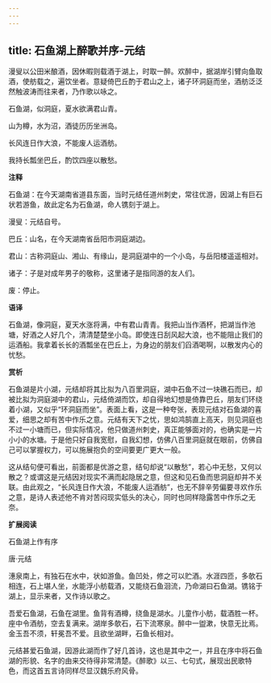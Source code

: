 ```yaml
---
---
---
```

title: 石鱼湖上醉歌并序-元结
---

漫叟以公田米酿酒，因休暇则载酒于湖上，时取一醉。欢醉中，据湖岸引臂向鱼取酒，使舫载之，遍饮坐者。意疑倚巴丘酌于君山之上，诸子环洞庭而坐，酒舫泛泛然触波涛而往来者，乃作歌以咏之。

石鱼湖，似洞庭，夏水欲满君山青。

山为樽，水为沼，酒徒历历坐洲岛。

长风连日作大浪，不能废人运酒舫。

我持长瓢坐巴丘，酌饮四座以散愁。

**注释**

石鱼湖：在今天湖南省道县东面，当时元结任道州刺史，常往优游，因湖上有巨石状若游鱼，故此定名为石鱼湖，命人镌刻于湖上。

漫叟：元结自号。

巴丘：山名，在今天湖南省岳阳市洞庭湖边。

君山：古称洞庭山、湘山、有缘山，是洞庭湖中的一个小岛，与岳阳楼遥遥相对。

诸子：子是对成年男子的敬称，这里诸子是指同游的友人们。

废：停止。

**语译**

石鱼湖，像洞庭，夏天水涨将满，中有君山青青。我把山当作酒杯，把湖当作池塘，好酒之人好几个，清清楚楚坐小岛。即使连日刮风起大浪，也不能阻止我们的运酒船。我拿着长长的酒瓢坐在巴丘上，为身边的朋友们舀酒喝啊，以散发内心的忧愁。

**赏析**

石鱼湖是片小湖，元结却将其比拟为八百里洞庭，湖中石鱼不过一块礁石而已，却被比拟为洞庭湖中的君山，元结倚湖而饮，却自得地幻想是倚靠巴丘，朋友们环绕着小湖，又似乎“环洞庭而坐”。表面上看，这是一种夸张，表现元结对石鱼湖的喜爱，细思之却有苦中作乐之意。元结有天下之忧，思如鸿鹄直上高天，则见洞庭也不过一小塘而已，但实际情况，他只做道州刺史，真正能够面对的，也确实是一片小小的水塘。于是他只好自我宽慰，自我幻想，仿佛八百里洞庭就在眼前，仿佛自己可以掌握权力，可以施展抱负的空间要更广更大一般。

这从结句便可看出，前面都是优游之意，结句却说“以散愁”，若心中无愁，又何以散之？或谓这是元结因对现实不满而起隐居之意，但这和见石鱼而思洞庭却并不关联。由此观之，“长风连日作大浪，不能废人运酒舫”，也无不辞辛劳偏要寻欢作乐之意，是诗人表述他不肯对苦闷现实低头的决心，同时也同样隐露苦中作乐之无奈。

**扩展阅读**

石鱼湖上作有序

唐·元结

潓泉南上，有独石在水中，状如游鱼。鱼凹处，修之可以贮酒。水涯四匝，多欹石相连，石上堪人坐，水能浮小舫载酒，又能绕石鱼洄流，乃命湖曰石鱼湖。镌铭于湖上，显示来者，又作诗以歌之。

吾爱石鱼湖，石鱼在湖里。鱼背有酒樽，绕鱼是湖水。儿童作小舫，载酒胜一杯。座中令酒舫，空去复满来。湖岸多欹石，石下流寒泉。醉中一盥漱，快意无比焉。金玉吾不须，轩冕吾不爱。且欲坐湖畔，石鱼长相对。

元结甚爱石鱼湖，因游此湖而作了好几首诗，这也是其中之一，并且在序中将石鱼湖的形貌、名字的由来交待得非常清楚。《醉歌》以三、七句式，展现出民歌特色，而这首五言诗同样尽显汉魏乐府风骨。